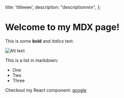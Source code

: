   title: 'titleeee',
  description: "descriptionnnn",
};

# Welcome to my MDX page!
 
This is some **bold** and _italics_ text.

![Alt text](/images/profile.jpg)
 
This is a list in markdown:
 
- One
- Two
- Three
 
Checkout my React component:
[google]() 